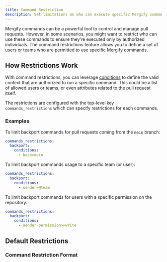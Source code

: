```yaml
---
title: Command Restriction
description: Set limitations on who can execute specific Mergify commands.
---
```



Mergify commands can be a powerful tool to control and manage pull requests.
However, in some scenarios, you might want to restrict who can use these
commands to ensure they're executed only by authorized individuals. The command
restrictions feature allows you to define a set of users or teams who are
permitted to use specific Mergify commands.

## How Restrictions Work

With command restrictions, you can leverage
[conditions](/configuration/conditions) to define the valid context that are
authorized to run a specific command. This could be a list of allowed users or
teams, or even attributes related to the pull request itself.

The restrictions are configured with the top-level key `commands_restrictions`
which can specify restrictions for each commands.

### Examples

To limit backport commands for pull requests coming from the `main` branch:

```yaml
commands_restrictions:
  backport:
    conditions:
      - base=main
```

To limit backport commands usage to a specific team (or user):

```yaml
commands_restrictions:
  backport:
    conditions:
      - sender=@team
```

To limit backport commands for users with a specific permission on the
repository.

```yaml
commands_restrictions:
  backport:
    conditions:
      - sender-permission>=write
```

## Default Restrictions

<RootOptionsTable name="commands_restrictions" />

### Command Restriction Format

<OptionsTable name="CommandRestriction" />

